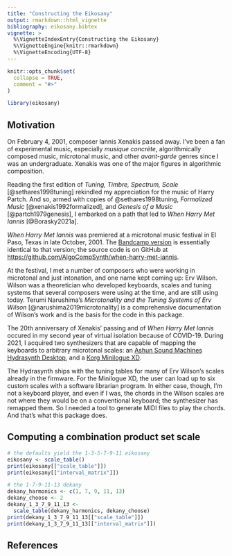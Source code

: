 ```yaml
---
title: "Constructing the Eikosany"
output: rmarkdown::html_vignette
bibliography: eikosany.bibtex
vignette: >
  %\VignetteIndexEntry{Constructing the Eikosany}
  %\VignetteEngine{knitr::rmarkdown}
  %\VignetteEncoding{UTF-8}
---
```


```r
knitr::opts_chunk$set(
  collapse = TRUE,
  comment = "#>"
)
```

```r
library(eikosany)
```

## Motivation

On February 4, 2001, composer Iannis Xenakis passed away. I've been a fan of
experimental music, especially _musique concrète_, algorithmically composed
music, microtonal music, and other _avant-garde_ genres since I was an
undergraduate. Xenakis was one of the major figures in algorithmic
composition.

Reading the first edition of _Tuning, Timbre, Spectrum, Scale_
[@sethares1998tuning] rekindled my appreciation for the music of Harry
Partch. And so, armed with copies of @sethares1998tuning,
_Formalized Music_ [@xenakis1992formalized], and _Genesis of a Music_
[@partch1979genesis], I embarked on a path that led to
_When Harry Met Iannis_ [@Borasky2021a].

_When Harry Met Iannis_ was premiered at a microtonal music festival in El
Paso, Texas in late October, 2001. The
[Bandcamp version](https://algocompsynth.bandcamp.com/album/when-harry-met-iannis)
is essentially identical to that version; the source code is on GitHub at
<https://github.com/AlgoCompSynth/when-harry-met-iannis>.

At the festival, I met a number of composers who were working in microtonal
and just intonation, and one name kept coming up: Erv Wilson. Wilson was a
theoretician who developed keyboards, scales and tuning systems that
several composers were using at the time, and are still using today. Terumi
Narushima's _Microtonality and the Tuning Systems of Erv Wilson_
[@narushima2019microtonality] is a comprehensive documentation of Wilson's
work and is the basis for the code in this package.

The 20th anniversary of Xenakis' passing and of _When Harry Met Iannis_
occured in my second year of virtual isolation because of COVID-19. During
2021, I acquired two synthesizers that are capable of mapping the keyboards
to arbitrary microtonal scales: an
[Ashun Sound Machines Hydrasynth Desktop](https://www.ashunsoundmachines.com/hydrasynth-desk), and a
[Korg Minilogue XD](https://www.korg.com/us/products/synthesizers/minilogue_xd/).

The Hydrasynth ships with the tuning tables for many of Erv Wilson's scales
already in the firmware. For the Minilogue XD, the user can load up to six
custom scales with a software librarian program. In either case, though, I'm
not a keyboard player, and even if I was, the chords in the Wilson scales
are not where they would be on a conventional keyboard; the synthesizer has
remapped them. So I needed a tool to generate MIDI files to play the chords.
And that's what this package does.

## Computing a combination product set scale

```r

# the defaults yield the 1-3-5-7-9-11 eikosany
eikosany <- scale_table()
print(eikosany[["scale_table"]])
print(eikosany[["interval_matrix"]])

# the 1-7-9-11-13 dekany
dekany_harmonics <- c(1, 7, 9, 11, 13)
dekany_choose <- 2
dekany_1_3_7_9_11_13 <-
  scale_table(dekany_harmonics, dekany_choose)
print(dekany_1_3_7_9_11_13[["scale_table"]])
print(dekany_1_3_7_9_11_13[["interval_matrix"]])
```

## References

